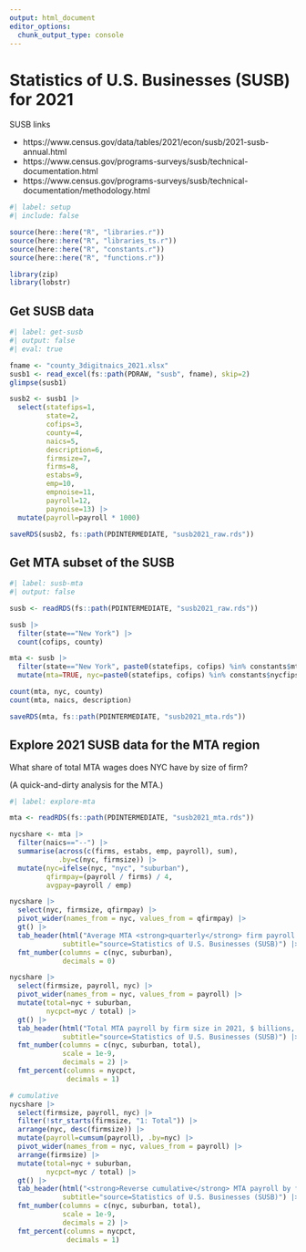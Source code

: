```yaml
---
output: html_document
editor_options: 
  chunk_output_type: console
---
```


# Statistics of U.S. Businesses (SUSB) for 2021

SUSB links

-   https://www.census.gov/data/tables/2021/econ/susb/2021-susb-annual.html
-   https://www.census.gov/programs-surveys/susb/technical-documentation.html
-   https://www.census.gov/programs-surveys/susb/technical-documentation/methodology.html


```r
#| label: setup
#| include: false

source(here::here("R", "libraries.r"))
source(here::here("R", "libraries_ts.r"))
source(here::here("R", "constants.r"))
source(here::here("R", "functions.r"))

library(zip)
library(lobstr)

```


## Get SUSB data

```r
#| label: get-susb
#| output: false
#| eval: true

fname <- "county_3digitnaics_2021.xlsx"
susb1 <- read_excel(fs::path(PDRAW, "susb", fname), skip=2)
glimpse(susb1)

susb2 <- susb1 |> 
  select(statefips=1,
         state=2,
         cofips=3,
         county=4,
         naics=5,
         description=6,
         firmsize=7,
         firms=8,
         estabs=9,
         emp=10,
         empnoise=11,
         payroll=12,
         paynoise=13) |> 
  mutate(payroll=payroll * 1000)

saveRDS(susb2, fs::path(PDINTERMEDIATE, "susb2021_raw.rds"))

```

## Get MTA subset of the SUSB

```r
#| label: susb-mta
#| output: false

susb <- readRDS(fs::path(PDINTERMEDIATE, "susb2021_raw.rds"))

susb |> 
  filter(state=="New York") |> 
  count(cofips, county)

mta <- susb |> 
  filter(state=="New York", paste0(statefips, cofips) %in% constants$mtafips) |> 
  mutate(mta=TRUE, nyc=paste0(statefips, cofips) %in% constants$nycfips)

count(mta, nyc, county)
count(mta, naics, description)

saveRDS(mta, fs::path(PDINTERMEDIATE, "susb2021_mta.rds"))

```


## Explore 2021 SUSB data for the MTA region

What share of total MTA wages does NYC have by size of firm?

(A quick-and-dirty analysis for the MTA.)


```r
#| label: explore-mta

mta <- readRDS(fs::path(PDINTERMEDIATE, "susb2021_mta.rds"))

nycshare <- mta |> 
  filter(naics=="--") |> 
  summarise(across(c(firms, estabs, emp, payroll), sum),
            .by=c(nyc, firmsize)) |> 
  mutate(nyc=ifelse(nyc, "nyc", "suburban"),
         qfirmpay=(payroll / firms) / 4,
         avgpay=payroll / emp)

nycshare |> 
  select(nyc, firmsize, qfirmpay) |> 
  pivot_wider(names_from = nyc, values_from = qfirmpay) |> 
  gt() |> 
  tab_header(html("Average MTA <strong>quarterly</strong> firm payroll by firm size in 2021, <strong>dollars</strong>"),
             subtitle="source=Statistics of U.S. Businesses (SUSB)") |> 
  fmt_number(columns = c(nyc, suburban),
             decimals = 0)

nycshare |> 
  select(firmsize, payroll, nyc) |> 
  pivot_wider(names_from = nyc, values_from = payroll) |> 
  mutate(total=nyc + suburban,
         nycpct=nyc / total) |> 
  gt() |> 
  tab_header(html("Total MTA payroll by firm size in 2021, $ billions, and NYC share of MTA"),
             subtitle="source=Statistics of U.S. Businesses (SUSB)") |> 
  fmt_number(columns = c(nyc, suburban, total),
             scale = 1e-9,
             decimals = 2) |> 
  fmt_percent(columns = nycpct,
              decimals = 1)

# cumulative  
nycshare |> 
  select(firmsize, payroll, nyc) |> 
  filter(!str_starts(firmsize, "1: Total")) |> 
  arrange(nyc, desc(firmsize)) |> 
  mutate(payroll=cumsum(payroll), .by=nyc) |> 
  pivot_wider(names_from = nyc, values_from = payroll) |> 
  arrange(firmsize) |> 
  mutate(total=nyc + suburban,
         nycpct=nyc / total) |> 
  gt() |> 
  tab_header(html("<strong>Reverse cumulative</strong> MTA payroll by firm size in 2021, $ billions, and NYC share of MTA"),
             subtitle="source=Statistics of U.S. Businesses (SUSB)") |> 
  fmt_number(columns = c(nyc, suburban, total),
             scale = 1e-9,
             decimals = 2) |> 
  fmt_percent(columns = nycpct,
              decimals = 1)

```


